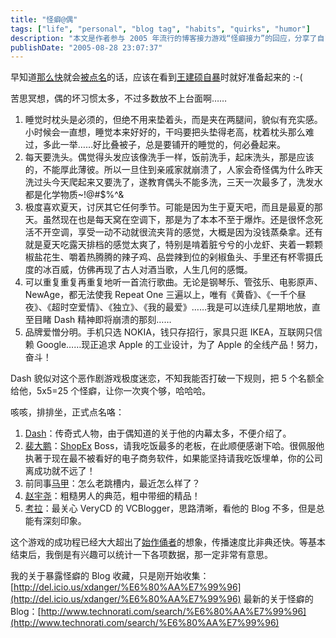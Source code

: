 ```yaml
---
title: "怪癖@偶"
tags: ["life", "personal", "blog tag", "habits", "quirks", "humor"]
description: "本文是作者参与 2005 年流行的博客接力游戏“怪癖接力”的回应，分享了自己的 5 个怪癖：睡觉时不用枕头垫头而是夹在两腿间；每天必须洗头；极度喜欢夏天而讨厌其他季节；能够重复听同一首流行歌曲数周之久；以及对特定品牌的强烈偏好（如只选诺基亚手机、只存招商银行、只逛宜家家居、只信任谷歌）。作者还提及了游戏规则，点名了 5 位博主接力，并评论了这个游戏在博客圈的快速传播现象，表示有兴趣统计相关数据。"
publishDate: "2005-08-28 23:07:37"
---
```


早知道[那么快](http://www.flickr.com/photos/fotos/36811842/)就会[被点名](http://blog.csdn.net/zdg/archive/2005/08/27/466548.aspx)的话，应该在看到[王建硕自暴](http://home.wangjianshuo.com/cn/20050822_ekesoacaccc.htm)时就好准备起来的 :-(

苦思冥想，偶的坏习惯太多，不过多数放不上台面啊……

1. 睡觉时枕头是必须的，但绝不用来垫着头，而是夹在两腿间，貌似有充实感。小时候会一直想，睡觉本来好好的，干吗要把头垫得老高，枕着枕头那么难过，多此一举……好比叠被子，总是要铺开的睡觉的，何必叠起来。
2. 每天要洗头。偶觉得头发应该像洗手一样，饭前洗手，起床洗头，那是应该的，不能厚此薄彼。所以一旦住到亲戚家就崩溃了，人家会奇怪偶为什么昨天洗过头今天爬起来又要洗了，遂教育偶头不能多洗，三天一次最多了，洗发水都是化学物质~!@#$%^&
3. 极度喜欢夏天，讨厌其它任何季节。可能是因为生于夏天吧，而且是最夏的那天。虽然现在也是每天窝在空调下，那是为了本本不至于爆炸。还是很怀念死活不开空调，享受一动不动就很流夹背的感觉，大概是因为没钱蒸桑拿。还有就是夏天吃露天排档的感觉太爽了，特别是啃着脏兮兮的小龙虾、夹着一颗颗椒盐花生、嚼着热腾腾的辣子鸡、品尝辣到位的剁椒鱼头、手里还有杯零摄氏度的冰百威，仿佛再现了古人对酒当歌，人生几何的感慨。
4. 可以重复重复再重复地听一首流行歌曲。无论是钢琴乐、管弦乐、电影原声、NewAge，都无法使我 Repeat One 三遍以上，唯有《黄昏》、《一千个昼夜》、《超时空爱情》、《独立》、《我的最爱》……我是可以连续几星期地放，直至目睹 Dash 精神即将崩溃的那刻……
5. 品牌爱憎分明。手机只选 NOKIA，钱只存招行，家具只逛 IKEA，互联网只信赖 Google……现正追求 Apple 的工业设计，为了 Apple 的全线产品！努力，奋斗！

Dash 貌似对这个恶作剧游戏极度迷恋，不知我能否打破一下规则，把 5 个名额全给他，5x5=25 个怪癖，让你一次爽个够，哈哈哈。

咳咳，排排坐，正式点名咯：

1. [Dash](http://blog.verycd.com/dash/)：传奇式人物，由于偶知道的关于他的内幕太多，不便介绍了。
2. [裴大鹏](http://spaces.msn.com/members/peidapeng/)：[ShopEx](http://www.shopex.cn/) Boss，请我吃饭最多的老板，在此顺便感谢下哈。很佩服他执著于现在最不被看好的电子商务软件，如果能坚持请我吃饭埋单，你的公司离成功就不远了！
3. 前同事[马甲](http://spaces.msn.com/members/lukill/)：怎么老跳槽内，最近怎么样了？
4. [赵宇尧](http://spaces.msn.com/members/howard820411/)：粗糙男人的典范，粗中带细的精品！
5. [考拉](http://blog.verycd.com/kaola/)：最关心 VeryCD 的 VCBlogger，思路清晰，看他的 Blog 不多，但是总能有深刻印象。

这个游戏的成功程已经大大超出了[始作俑者](http://www.anaislee.com/journal/2005/08/blog_tag.html)的想象，传播速度比非典还快。等基本结束后，我倒是有兴趣可以统计一下各项数据，那一定非常有意思。

我的关于暴露怪癖的 Blog 收藏，只是刚开始收集：[http://del.icio.us/xdanger/%E6%80%AA%E7%99%96](http://del.icio.us/xdanger/%E6%80%AA%E7%99%96)
最新的关于怪癖的 Blog：[http://www.technorati.com/search/%E6%80%AA%E7%99%96](http://www.technorati.com/search/%E6%80%AA%E7%99%96)

